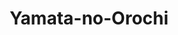---
title: "Yamata-no-Orochi"
slug: "yamata-no-orochi"
arcana: "Judgement"

image: "./.jpg"

phys: ""
gun: ""
fire: ""
ice: ""
elec: ""
wind: ""
psy: ""
nuke: ""
bless: ""
curse: ""
---